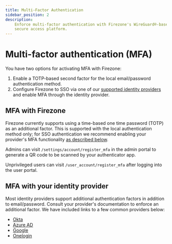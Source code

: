 ```yaml
---
title: Multi-Factor Authentication
sidebar_position: 2
description:
    Enforce multi-factor authentication with Firezone's WireGuard®-based
    secure access platform.
---
```


# Multi-factor authentication (MFA)

You have two options for activating MFA with Firezone:

1. Enable a TOTP-based second factor for the local email/password
authentication method.
1. Configure Firezone to SSO via one of our [supported identity providers
](../#integrate-an-sso-provider) and enable MFA through the identity provider.

## MFA with Firezone

Firezone currently supports using a time-based one time password
(TOTP) as an additional factor. This is supported with the local authentication
method only; for SSO authentication we recommend enabling your provider's MFA
functionality [as described below](#mfa-with-identity-provider).

Admins can visit `/settings/account/register_mfa` in the admin portal to
generate a QR code to be scanned by your authenticator app.

Unprivileged users can visit `/user_account/register_mfa` after logging into
the user portal.

## MFA with your identity provider

Most identity providers support additional authentication factors in addition to
email/password. Consult your provider's documentation to enforce an
additional factor. We have included links to a few common providers below:

* [Okta](https://help.okta.com/en-us/Content/Topics/Security/mfa/mfa-home.htm)
* [Azure AD](https://docs.microsoft.com/en-us/azure/active-directory/authentication/concept-mfa-howitworks)
* [Google](https://support.google.com/a/answer/175197)
* [Onelogin](https://www.onelogin.com/getting-started/free-trial-plan/add-mfa)
